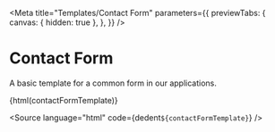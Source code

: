 
<Meta
  title="Templates/Contact Form"
  parameters={{
    previewTabs: {
      canvas: { hidden: true },
    },
  }}
/>

# Contact Form

A basic template for a common form in our applications.

<Canvas className="bal-app" withSource="none">
  {html(contactFormTemplate)}
</Canvas>

<Source
  language="html"
  code={dedent`
     ${contactFormTemplate}
  `}
/>
